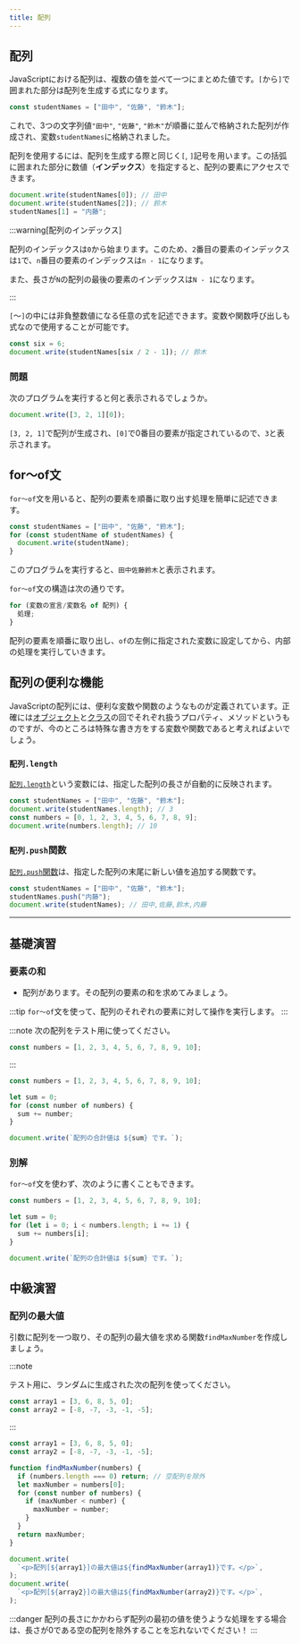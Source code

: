 ```yaml
---
title: 配列
---
```


## 配列

JavaScriptにおける配列は、複数の値を並べて一つにまとめた値です。`[`から`]`で囲まれた部分は配列を生成する式になります。

```javascript
const studentNames = ["田中", "佐藤", "鈴木"];
```

これで、3つの文字列値`"田中"`, `"佐藤"`, `"鈴木"`が順番に並んで格納された配列が作成され、変数`studentNames`に格納されました。

配列を使用するには、配列を生成する際と同じく`[`, `]`記号を用います。この括弧に囲まれた部分に数値（**インデックス**）を指定すると、配列の要素にアクセスできます。

```javascript
document.write(studentNames[0]); // 田中
document.write(studentNames[2]); // 鈴木
studentNames[1] = "内藤";
```

:::warning[配列のインデックス]

配列のインデックスは`0`から始まります。このため、`2`番目の要素のインデックスは`1`で、`n`番目の要素のインデックスは`n - 1`になります。

また、長さが`N`の配列の最後の要素のインデックスは`N - 1`になります。

:::

`[`〜`]`の中には非負整数値になる任意の式を記述できます。変数や関数呼び出しも式なので使用することが可能です。

```javascript
const six = 6;
document.write(studentNames[six / 2 - 1]); // 鈴木
```

### 問題

次のプログラムを実行すると何と表示されるでしょうか。

```javascript
document.write([3, 2, 1][0]);
```

<Answer>

`[3, 2, 1]`で配列が生成され、`[0]`で0番目の要素が指定されているので、`3`と表示されます。

<ViewSource url={import.meta.url} path="_samples/array" />

</Answer>

## for〜of文

`for〜of`文を用いると、配列の要素を順番に取り出す処理を簡単に記述できます。

```javascript
const studentNames = ["田中", "佐藤", "鈴木"];
for (const studentName of studentNames) {
  document.write(studentName);
}
```

このプログラムを実行すると、`田中佐藤鈴木`と表示されます。

`for〜of`文の構造は次の通りです。

```javascript
for (変数の宣言/変数名 of 配列) {
  処理;
}
```

配列の要素を順番に取り出し、`of`の左側に指定された変数に設定してから、内部の処理を実行していきます。

## 配列の便利な機能

JavaScriptの配列には、便利な変数や関数のようなものが定義されています。正確には[オブジェクト](/docs/trial-session/object)と[クラス](/docs/browser-apps/class)の回でそれぞれ扱う<Term>プロパティ</Term>、<Term>メソッド</Term>というものですが、今のところは特殊な書き方をする変数や関数であると考えればよいでしょう。

### `配列.length`

[`配列.length`](https://developer.mozilla.org/ja/docs/Web/JavaScript/Reference/Global_Objects/Array/length)という変数には、指定した配列の長さが自動的に反映されます。

```javascript
const studentNames = ["田中", "佐藤", "鈴木"];
document.write(studentNames.length); // 3
const numbers = [0, 1, 2, 3, 4, 5, 6, 7, 8, 9];
document.write(numbers.length); // 10
```

### `配列.push`関数

[`配列.push`関数](https://developer.mozilla.org/ja/docs/Web/JavaScript/Reference/Global_Objects/Array/push)は、指定した配列の末尾に新しい値を追加する関数です。

```javascript
const studentNames = ["田中", "佐藤", "鈴木"];
studentNames.push("内藤");
document.write(studentNames); // 田中,佐藤,鈴木,内藤
```

---

## 基礎演習

### 要素の和

- 配列があります。その配列の要素の和を求めてみましょう。

:::tip
`for〜of`文を使って、配列のそれぞれの要素に対して操作を実行します。
:::

:::note
次の配列をテスト用に使ってください。

```javascript
const numbers = [1, 2, 3, 4, 5, 6, 7, 8, 9, 10];
```

:::

<Answer title="配列の要素の和">

```javascript
const numbers = [1, 2, 3, 4, 5, 6, 7, 8, 9, 10];

let sum = 0;
for (const number of numbers) {
  sum += number;
}

document.write(`配列の合計値は ${sum} です。`);
```

<ViewSource url={import.meta.url} path="_samples/array-sum-for-of" />

### 別解

`for〜of`文を使わず、次のように書くこともできます。

```javascript
const numbers = [1, 2, 3, 4, 5, 6, 7, 8, 9, 10];

let sum = 0;
for (let i = 0; i < numbers.length; i += 1) {
  sum += numbers[i];
}

document.write(`配列の合計値は ${sum} です。`);
```

<ViewSource url={import.meta.url} path="_samples/array-sum-simple-for" />

</Answer>

## 中級演習

### 配列の最大値

引数に配列を一つ取り、その配列の最大値を求める関数`findMaxNumber`を作成しましょう。

:::note

テスト用に、ランダムに生成された次の配列を使ってください。

```javascript
const array1 = [3, 6, 8, 5, 0];
const array2 = [-8, -7, -3, -1, -5];
```

:::

<Answer title="配列の最大値">

```javascript
const array1 = [3, 6, 8, 5, 0];
const array2 = [-8, -7, -3, -1, -5];

function findMaxNumber(numbers) {
  if (numbers.length === 0) return; // 空配列を除外
  let maxNumber = numbers[0];
  for (const number of numbers) {
    if (maxNumber < number) {
      maxNumber = number;
    }
  }
  return maxNumber;
}

document.write(
  `<p>配列[${array1}]の最大値は${findMaxNumber(array1)}です。</p>`,
);
document.write(
  `<p>配列[${array2}]の最大値は${findMaxNumber(array2)}です。</p>`,
);
```

:::danger
配列の長さにかかわらず配列の最初の値を使うような処理をする場合は、長さが0である空の配列を除外することを忘れないでください！
:::

<ViewSource url={import.meta.url} path="_samples/array-max" />

</Answer>
